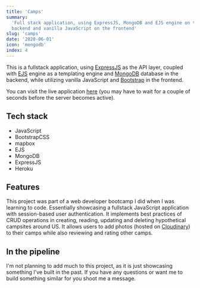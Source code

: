 ---
title: 'Camps'
summary:
  'Full stack application, using ExpressJS, MongoDB and EJS engine on the
  backend and vanilla JavaScript on the frontend'
slug: 'camps'
date: '2020-06-01'
icon: 'mongodb'
index: 4
---

This is a fullstack application, using [ExpressJS](https://expressjs.com/)
as the API layer, coupled with [EJS](https://ejs.co/) engine as a
templating engine and [MongoDB](https://www.mongodb.com/) database in the
backend, while utilizing vanilla JavaScript and
[Bootstrap](https://getbootstrap.com/) in the frontend.

You can visit the live application
[here](https://project-camp.herokuapp.com/) (you may have to wait for a
couple of seconds before the server becomes active).

## Tech stack

- JavaScript
- BootstrapCSS
- mapbox
- EJS
- MongoDB
- ExpressJS
- Heroku

## Features

This project was part of a web developer bootcamp I did when I was learning
to code. Essentially showcasing a fullstack JavaScript application with
session-based user authentication. It implements best practices of CRUD
operations in creating, reading, updating and deleting hypothetical
campsites around US. It allows users to add photos (hosted on
[Cloudinary](https://cloudinary.com/)) to their camps while also reviewing
and rating other camps.

## In the pipeline

I'm not planning to add much to this project, as it is just showcasing
something I've built in the past. If you have any questions or want me to
build something similar for you shoot me a message.
